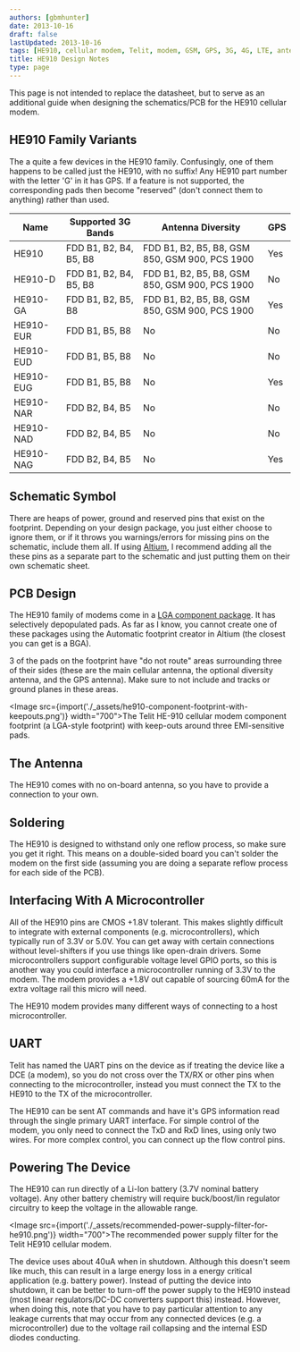 ```yaml
---
authors: [gbmhunter]
date: 2013-10-16
draft: false
lastUpdated: 2013-10-16
tags: [HE910, cellular modem, Telit, modem, GSM, GPS, 3G, 4G, LTE, antenna, soldering, power supply, UART, power supply filter]
title: HE910 Design Notes
type: page
---
```



This page is not intended to replace the datasheet, but to serve as an additional guide when designing the schematics/PCB for the HE910 cellular modem.

## HE910 Family Variants

The a quite a few devices in the HE910 family. Confusingly, one of them happens to be called just the HE910, with no suffix! Any HE910 part number with the letter 'G' in it has GPS. If a feature is not supported, the corresponding pads then become "reserved" (don't connect them to anything) rather than used.

<table>
  <thead>
    <tr>
      <th>Name</th>
      <th>Supported 3G Bands</th>
      <th>Antenna Diversity</th>
      <th>GPS</th>
    </tr>
  </thead>
<tbody>
<tr>
<td>HE910</td>
<td>FDD B1, B2, B4, B5, B8</td>
<td>FDD B1, B2, B5, B8, GSM 850, GSM 900, PCS 1900</td>
<td>Yes</td>
</tr>
<tr>
<td>HE910-D</td>
<td>FDD B1, B2, B4, B5, B8</td>
<td>FDD B1, B2, B5, B8, GSM 850, GSM 900, PCS 1900</td>
<td>No</td>
</tr>
<tr>
<td>HE910-GA</td>
<td>FDD B1, B2, B5, B8</td>
<td>FDD B1, B2, B5, B8, GSM 850, GSM 900, PCS 1900</td>
<td>Yes</td>
</tr>
<tr>
<td>HE910-EUR</td>
<td>FDD B1, B5, B8</td>
<td>No</td>
<td>No</td>
</tr>
<tr>
<td>HE910-EUD</td>
<td>FDD B1, B5, B8</td>
<td>No</td>
<td>No</td>
</tr>
<tr>
<td>HE910-EUG</td>
<td>FDD B1, B5, B8</td>
<td>No</td>
<td>Yes</td>
</tr>
<tr>
<td>HE910-NAR</td>
<td>FDD B2, B4, B5</td>
<td>No</td>
<td>No</td>
</tr>
<tr>
<td>HE910-NAD</td>
<td>FDD B2, B4, B5</td>
<td>No</td>
<td>No</td>
</tr>
<tr>
<td>HE910-NAG</td>
<td>FDD B2, B4, B5</td>
<td>No</td>
<td>Yes</td>
</tr>
</tbody>
</table>


## Schematic Symbol

There are heaps of power, ground and reserved pins that exist on the footprint. Depending on your design package, you just either choose to ignore them, or if it throws you warnings/errors for missing pins on the schematic, include them all. If using [Altium](/electronics/general/altium/), I recommend adding all the these pins as a separate part to the schematic and just putting them on their own schematic sheet.

## PCB Design

The HE910 family of modems come in a [LGA component package](/pcb-design/component-packages/lga-component-package/). It has selectively depopulated pads. As far as I know, you cannot create one of these packages using the Automatic footprint creator in Altium (the closest you can get is a BGA).

3 of the pads on the footprint have "do not route" areas surrounding three of their sides (these are the main cellular antenna, the optional diversity antenna, and the GPS antenna). Make sure to not include and tracks or ground planes in these areas.

<Image src={import('./_assets/he910-component-footprint-with-keepouts.png')} width="700">The Telit HE-910 cellular modem component footprint (a LGA-style footprint) with keep-outs around three EMI-sensitive pads.</Image>

## The Antenna

The HE910 comes with no on-board antenna, so you have to provide a connection to your own.

## Soldering

The HE910 is designed to withstand only one reflow process, so make sure you get it right. This means on a double-sided board you can't solder the modem on the first side (assuming you are doing a separate reflow process for each side of the PCB).

## Interfacing With A Microcontroller

All of the HE910 pins are CMOS +1.8V tolerant. This makes slightly difficult to integrate with external components (e.g. microcontrollers), which typically run of 3.3V or 5.0V. You can get away with certain connections without level-shifters if you use things like open-drain drivers. Some microcontrollers support configurable voltage level GPIO ports, so this is another way you could interface a microcontroller running of 3.3V to the modem. The modem provides a +1.8V out capable of sourcing 60mA for the extra voltage rail this micro will need.

The HE910 modem provides many different ways of connecting to a host microcontroller.

## UART

Telit has named the UART pins on the device as if treating the device like a DCE (a modem), so you do not cross over the TX/RX or other pins when connecting to the microcontroller, instead you must connect the TX to the HE910 to the TX of the microcontroller.

The HE910 can be sent AT commands and have it's GPS information read through the single primary UART interface. For simple control of the modem, you only need to connect the TxD and RxD lines, using only two wires. For more complex control, you can connect up the flow control pins.

## Powering The Device

The HE910 can run directly of a Li-Ion battery (3.7V nominal battery voltage). Any other battery chemistry will require buck/boost/lin regulator circuitry to keep the voltage in the allowable range.

<Image src={import('./_assets/recommended-power-supply-filter-for-he910.png')} width="700">The recommended power supply filter for the Telit HE910 cellular modem.</Image>

The device uses about 40uA when in shutdown. Although this doesn't seem like much, this can result in a large energy loss in a energy critical application (e.g. battery power). Instead of putting the device into shutdown, it can be better to turn-off the power supply to the HE910 instead (most linear regulators/DC-DC converters support this) instead. However, when doing this, note that you have to pay particular attention to any leakage currents that may occur from any connected devices (e.g. a microcontroller) due to the voltage rail collapsing and the internal ESD diodes conducting.
